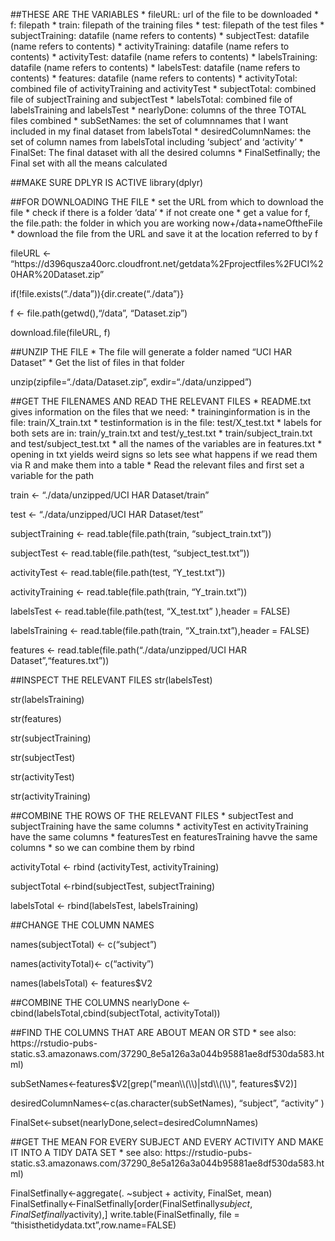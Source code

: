 ##THESE ARE THE VARIABLES
* fileURL: url of the file to be downloaded
* f: filepath
* train: filepath of the training files
* test: filepath of the test files
* subjectTraining: datafile (name refers to contents)
* subjectTest: datafile (name refers to contents)
* activityTraining: datafile (name refers to contents)
* activityTest: datafile (name refers to contents)
* labelsTraining: datafile (name refers to contents)
* labelsTest: datafile (name refers to contents)
* features: datafile (name refers to contents)
* activityTotal: combined file of activityTraining and activityTest
* subjectTotal: combined file of subjectTraining and subjectTest
* labelsTotal: combined file of labelsTraining and labelsTest
* nearlyDone: columns of the three TOTAL files combined
* subSetNames: the set of columnnames that I want included in my final dataset from labelsTotal
* desiredColumnNames: the set of column names from labelsTotal including 'subject' and 'activity'
* FinalSet: The final dataset with all the desired columns
* FinalSetfinally; the Final set with all the means calculated

##MAKE SURE DPLYR IS ACTIVE
library(dplyr)

##FOR DOWNLOADING THE FILE
* set the URL from which to download the file
* check if there is a folder 'data'
* if not create one
* get a value for f, the file.path: the folder in which you are working now+/data+nameOftheFile
* download the file from the URL and save it at the location referred to by f

fileURL <- "https://d396qusza40orc.cloudfront.net/getdata%2Fprojectfiles%2FUCI%20HAR%20Dataset.zip"

if(!file.exists("./data")){dir.create("./data")}

f <- file.path(getwd(),"/data", "Dataset.zip")

download.file(fileURL, f)

##UNZIP THE FILE
* The file will generate a folder named "UCI HAR Dataset"
* Get the list of files in that folder

unzip(zipfile="./data/Dataset.zip", exdir="./data/unzipped")

##GET THE FILENAMES AND READ THE RELEVANT FILES
* README.txt gives information on the files that we need:
* traininginformation is in the file: train/X_train.txt
* testinformation is in the file: test/X_test.txt 
* labels for both sets are in: train/y_train.txt and test/y_test.txt
* train/subject_train.txt and test/subject_test.txt
* all the names of the variables are in features.txt
* opening in txt yields weird signs so lets see what happens if we read them via R and make them into a table
* Read the relevant files and first set a variable for the path

train <- "./data/unzipped/UCI HAR Dataset/train"

test <- "./data/unzipped/UCI HAR Dataset/test"

subjectTraining <- read.table(file.path(train, "subject_train.txt"))

subjectTest <- read.table(file.path(test, "subject_test.txt"))

activityTest <- read.table(file.path(test, "Y_test.txt"))

activityTraining <- read.table(file.path(train, "Y_train.txt"))

labelsTest  <- read.table(file.path(test, "X_test.txt" ),header = FALSE)

labelsTraining <- read.table(file.path(train, "X_train.txt"),header = FALSE)

features <- read.table(file.path("./data/unzipped/UCI HAR Dataset","features.txt"))

##INSPECT THE RELEVANT FILES
str(labelsTest)

str(labelsTraining)

str(features)

str(subjectTraining)

str(subjectTest)

str(activityTest)

str(activityTraining)

##COMBINE THE ROWS OF THE RELEVANT FILES
* subjectTest and subjectTraining have the same columns
* activityTest en activityTraining have the same columns
* featuresTest en featuresTraining havve the same columns
* so we can combine them by rbind

activityTotal <- rbind (activityTest, activityTraining)

subjectTotal <-rbind(subjectTest, subjectTraining)

labelsTotal <- rbind(labelsTest, labelsTraining)

##CHANGE THE COLUMN NAMES

names(subjectTotal) <- c("subject")

names(activityTotal)<- c("activity")

names(labelsTotal) <- features$V2

##COMBINE THE COLUMNS
nearlyDone <-cbind(labelsTotal,cbind(subjectTotal, activityTotal))

##FIND THE COLUMNS THAT ARE ABOUT MEAN OR STD
* see also: https://rstudio-pubs-static.s3.amazonaws.com/37290_8e5a126a3a044b95881ae8df530da583.html)

subSetNames<-features$V2[grep("mean\\(\\)|std\\(\\)", features$V2)]

desiredColumnNames<-c(as.character(subSetNames), "subject", "activity" )

FinalSet<-subset(nearlyDone,select=desiredColumnNames)

##GET THE MEAN FOR EVERY SUBJECT AND EVERY ACTIVITY AND MAKE IT INTO A TIDY DATA SET
* see also: https://rstudio-pubs-static.s3.amazonaws.com/37290_8e5a126a3a044b95881ae8df530da583.html)

FinalSetfinally<-aggregate(. ~subject + activity, FinalSet, mean)
FinalSetfinally<-FinalSetfinally[order(FinalSetfinally$subject,FinalSetfinally$activity),]
write.table(FinalSetfinally, file = "thisisthetidydata.txt",row.name=FALSE)

